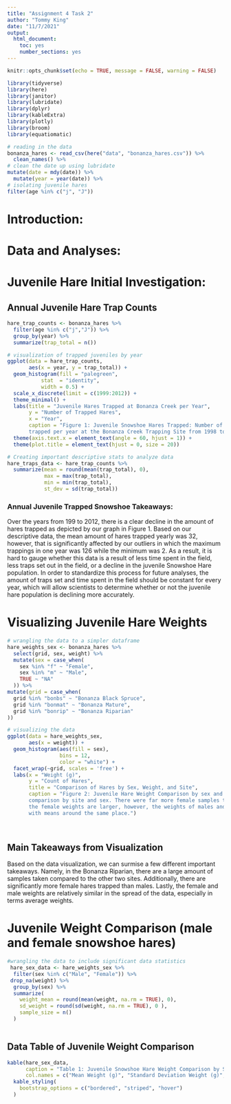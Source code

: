 ```yaml
---
title: "Assignment 4 Task 2"
author: "Tommy King"
date: "11/7/2021"
output: 
  html_document: 
    toc: yes
    number_sections: yes
---
```


```r
knitr::opts_chunk$set(echo = TRUE, message = FALSE, warning = FALSE)

library(tidyverse)
library(here)
library(janitor)
library(lubridate)
library(dplyr)
library(kableExtra)
library(plotly)
library(broom)
library(equatiomatic)

```

```r
# reading in the data 
bonanza_hares <- read_csv(here("data", "bonanza_hares.csv")) %>% 
  clean_names() %>% 
# clean the date up using lubridate 
mutate(date = mdy(date)) %>% 
  mutate(year = year(date)) %>% 
# isolating juvenile hares 
filter(age %in% c("j", "J")) 
```


# Introduction: 

# Data and Analyses: 

# Juvenile Hare Initial Investigation: 

## Annual Juvenile Hare Trap Counts

```r
hare_trap_counts <- bonanza_hares %>% 
  filter(age %in% c("j","J")) %>%
  group_by(year) %>% 
  summarize(trap_total = n())

# visualization of trapped juveniles by year 
ggplot(data = hare_trap_counts, 
       aes(x = year, y = trap_total)) + 
  geom_histogram(fill = "palegreen", 
           stat  = "identity", 
           width = 0.5) + 
  scale_x_discrete(limit = c(1999:2012)) + 
  theme_minimal() + 
  labs(title = "Juvenile Hares Trapped at Bonanza Creek per Year", 
       y = "Number of Trapped Hares", 
       x = "Year", 
       caption = "Figure 1: Juvenile Snowshoe Hares Trapped: Number of juvenile Snowshoe Hares
       trapped per year at the Bonanza Creek Trapping Site from 1998 to 2012.") +
  theme(axis.text.x = element_text(angle = 60, hjust = 1)) + 
  theme(plot.title = element_text(hjust = 0, size = 20))
```

```r
# Creating important descriptive stats to analyze data 
hare_traps_data <- hare_trap_counts %>% 
  summarize(mean = round(mean(trap_total), 0), 
            max = max(trap_total), 
            min = min(trap_total), 
            st_dev = sd(trap_total))
```


### Annual Juvenile Trapped Snowshoe Takeaways: 
Over the years from 199 to 2012, there is a clear decline in the amount of hares trapped as depicted by our graph in Figure 1. Based on our descriptive data, the mean amount of hares trapped yearly was 32, however, that is significantly affected by our outliers in which the maximum trappings in one year was 126 while the minimum was 2. As a result, it is hard to gauge whether this data is a result of less time spent in the field, less traps set out in the field, or a decline in the juvenile Snowshoe Hare population. In order to standardize this process for future analyses, the amount of traps set and time spent in the field should be constant for every year, which will allow scientists to determine whether or not the juvenile hare population is declining more accurately. 

# Visualizing Juvenile Hare Weights 

```r
# wrangling the data to a simpler dataframe
hare_weights_sex <- bonanza_hares %>% 
  select(grid, sex, weight) %>% 
  mutate(sex = case_when(
    sex %in% "f" ~ "Female", 
    sex %in% "m" ~ "Male", 
    TRUE ~ "NA"
  )) %>% 
mutate(grid = case_when(
  grid %in% "bonbs" ~ "Bonanza Black Spruce", 
  grid %in% "bonmat" ~ "Bonanza Mature", 
  grid %in% "bonrip" ~ "Bonanza Riparian"
))
```


```r
# visualizing the data 
ggplot(data = hare_weights_sex, 
       aes(x = weight)) + 
  geom_histogram(aes(fill = sex), 
                 bins = 12, 
                 color = "white") + 
  facet_wrap(~grid, scales = 'free') + 
  labs(x = "Weight (g)", 
       y = "Count of Hares", 
       title = "Comparison of Hares by Sex, Weight, and Site", 
       caption = "Figure 2: Juvenile Hare Weight Comparison by sex and site: Juvenile Hare Weight (g)
       comparison by site and sex. There were far more female samples taken, making it appear as if 
       the female weights are larger, however, the weights of males and females are fairly similar 
       with means around the same place.") 
 
  
```
## Main Takeaways from Visualization 
Based on the data visualization, we can surmise a few different important takeaways. Namely, in the Bonanza Riparian, there are a large amount of samples taken compared to the other two sites. Additionally, there are significantly more female hares trapped than males. Lastly, the female and male weights are relatively similar in the spread of the data, especially in terms average weights. 

# Juvenile Weight Comparison (male and female snowshoe hares) 


```r
#wrangling the data to include significant data statistics
 hare_sex_data <- hare_weights_sex %>% 
  filter(sex %in% c("Male", "Female")) %>% 
 drop_na(weight) %>% 
  group_by(sex) %>% 
  summarize(
    weight_mean = round(mean(weight, na.rm = TRUE), 0), 
    sd_weight = round(sd(weight, na.rm = TRUE), 0 ), 
    sample_size = n()
  )
  
```

## Data Table of Juvenile Weight Comparison 
```r
kable(hare_sex_data, 
      caption = "Table 1: Juvenile Snowshoe Hare Weight Comparison by Sex: Depiction of relevant data for comparing male and female snowshoe hare by weights. Includes data for mean weight for each group, standard deviation of weights, and sample size.", 
      col.names = c("Mean Weight (g)", "Standard Deviation Weight (g)", "Sample Size")) %>% 
  kable_styling(
    bootstrap_options = c("bordered", "striped", "hover")
  )
```

